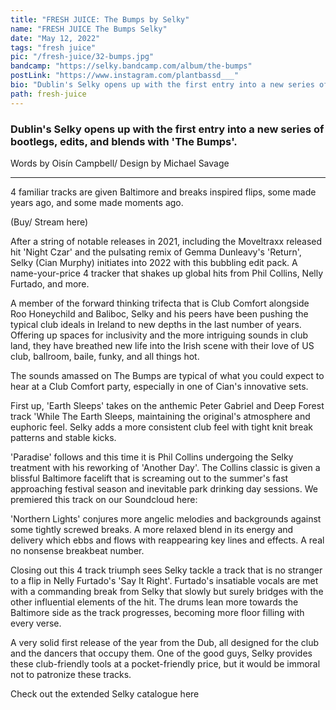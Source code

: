 ---
title: "FRESH JUICE: The Bumps by Selky"
name: "FRESH JUICE The Bumps Selky"
date: "May 12, 2022"
tags: "fresh juice"
pic: "/fresh-juice/32-bumps.jpg"
bandcamp: "https://selky.bandcamp.com/album/the-bumps"
postLink: "https://www.instagram.com/plantbassd___"
bio: "Dublin's Selky opens up with the first entry into a new series of bootlegs, edits, and blends with ‘The Bumps'"
path: fresh-juice
---

### Dublin's Selky opens up with the first entry into a new series of bootlegs, edits, and blends with 'The Bumps'.

<p className="smallText">Words by Oisín Campbell/ Design by Michael Savage</p>

<hr />

4 familiar tracks are given Baltimore and breaks inspired flips, some made years ago, and some made moments ago.

<BandCamp src="album=2578201922" />

(Buy/ Stream here) <HoverLink url="selky.bandcamp.com/album/the-bumps" external />

After a string of notable releases in 2021, including the Moveltraxx released hit 'Night Czar' and the pulsating remix of Gemma Dunleavy's 'Return', Selky (Cian Murphy) initiates into 2022 with this bubbling edit pack. A name-your-price 4 tracker that shakes up global hits from Phil Collins, Nelly Furtado, and more.

A member of the forward thinking trifecta that is Club Comfort alongside Roo Honeychild and Baliboc, Selky and his peers have been pushing the typical club ideals in Ireland to new depths in the last number of years. Offering up spaces for inclusivity and the more intriguing sounds in club land, they have breathed new life into the Irish scene with their love of US club, ballroom, baile, funky, and all things hot.

The sounds amassed on The Bumps are typical of what you could expect to hear at a Club Comfort party, especially in one of Cian's innovative sets.

First up, 'Earth Sleeps' takes on the anthemic Peter Gabriel and Deep Forest track 'While The Earth Sleeps, maintaining the original's atmosphere and euphoric feel. Selky adds a more consistent club feel with tight knit break patterns and stable kicks.

'Paradise' follows and this time it is Phil Collins undergoing the Selky treatment with his reworking of 'Another Day'. The Collins classic is given a blissful Baltimore facelift that is screaming out to the summer's fast approaching festival season and inevitable park drinking day sessions. We premiered this track on our Soundcloud here: <HoverLink url="soundcloud.com/plantbassddjs/plant-bassd-premiere-selky-paradise-the-bumps-ep" name="Plant Bassd Premiere: Selky - Paradise" external />

<Picture src="/fresh-juice/32-selky.png" alt="selky cover art" size={1200} />

'Northern Lights' conjures more angelic melodies and backgrounds against some tightly screwed breaks. A more relaxed blend in its energy and delivery which ebbs and flows with reappearing key lines and effects. A real no nonsense breakbeat number.

Closing out this 4 track triumph sees Selky tackle a track that is no stranger to a flip in Nelly Furtado's 'Say It Right'. Furtado's insatiable vocals are met with a commanding break from Selky that slowly but surely bridges with the other influential elements of the hit. The drums lean more towards the Baltimore side as the track progresses, becoming more floor filling with every verse.

A very solid first release of the year from the Dub, all designed for the club and the dancers that occupy them. One of the good guys, Selky provides these club-friendly tools at a pocket-friendly price, but it would be immoral not to patronize these tracks.

Check out the extended Selky catalogue here <HoverLink url="selky.bandcamp.com/" external />

